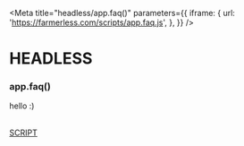 
<Meta
  title="headless/app.faq()"
  parameters={{
    iframe: {
      url: 'https://farmerless.com/scripts/app.faq.js',
    },
  }}
/>

# HEADLESS
### app.faq()
hello :)


<style>{`
  .script {
    border: 1px solid #000;
    padding: 1em;
    border-radius: 0.5em;
    color: black;
  }
`}</style>

<br />
<a className="script" href="./?path=/iframe/headless-app-faq--page">
  SCRIPT
</a>